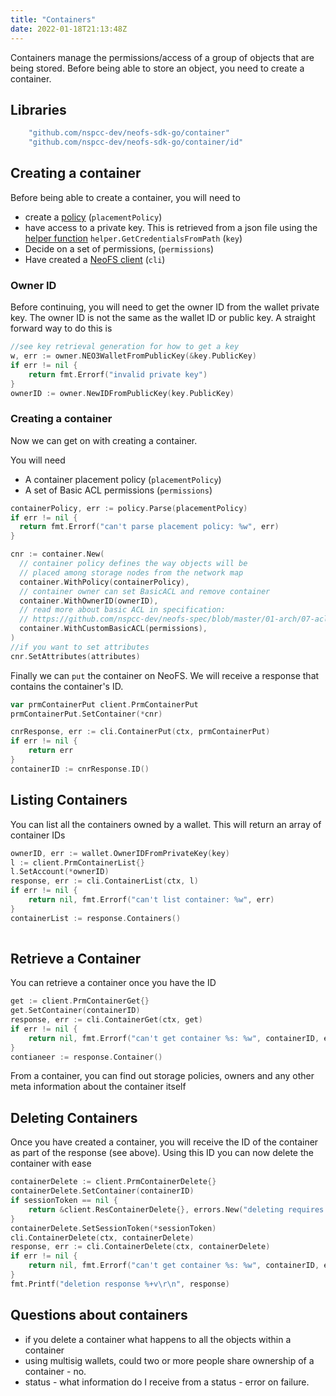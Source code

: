 ```yaml
---
title: "Containers"
date: 2022-01-18T21:13:48Z
---
```



Containers manage the permissions/access of a group of objects that are being stored. Before being able to store an object, you need to create a container.

## Libraries

```go
	"github.com/nspcc-dev/neofs-sdk-go/container"
	"github.com/nspcc-dev/neofs-sdk-go/container/id"
```
## Creating a container

Before being able to create a container, you will need to 

- create a [policy](/docs/n3/neofs/topics/policies) (`placementPolicy`)
- have access to a private key. This is retrieved from a json file using the [helper function](/docs/n3/neofs/topics/helpers/#get-credentials-from-path) `helper.GetCredentialsFromPath` (`key`)
- Decide on a set of permissions, (`permissions`)
-  Have created a [NeoFS client](/docs/n3/neofs/topics/clients) (`cli`)

### Owner ID

Before continuing, you will need to get the owner ID from the wallet private key. The owner ID is not the same as the wallet ID or public key. A straight forward way to do this is


```go
//see key retrieval generation for how to get a key
w, err := owner.NEO3WalletFromPublicKey(&key.PublicKey)
if err != nil {
    return fmt.Errorf("invalid private key")
}
ownerID := owner.NewIDFromPublicKey(key.PublicKey)
```

### Creating a container

Now we can get on with creating a container.

You will need

- A container placement policy (`placementPolicy`)
- A set of Basic ACL permissions (`permissions`)

```go
containerPolicy, err := policy.Parse(placementPolicy)
if err != nil {
  return fmt.Errorf("can't parse placement policy: %w", err)
}

cnr := container.New(
  // container policy defines the way objects will be
  // placed among storage nodes from the network map
  container.WithPolicy(containerPolicy),
  // container owner can set BasicACL and remove container
  container.WithOwnerID(ownerID),
  // read more about basic ACL in specification:
  // https://github.com/nspcc-dev/neofs-spec/blob/master/01-arch/07-acl.md
  container.WithCustomBasicACL(permissions),
)
//if you want to set attributes
cnr.SetAttributes(attributes)
```

Finally we can `put` the container on NeoFS. We will receive a response that contains the container's ID.

```go
var prmContainerPut client.PrmContainerPut
prmContainerPut.SetContainer(*cnr)

cnrResponse, err := cli.ContainerPut(ctx, prmContainerPut)
if err != nil {
    return err
}
containerID := cnrResponse.ID()
```

## Listing Containers

You can list all the containers owned by a wallet. This will return an array of container IDs

```go
ownerID, err := wallet.OwnerIDFromPrivateKey(key)
l := client.PrmContainerList{}
l.SetAccount(*ownerID)
response, err := cli.ContainerList(ctx, l)
if err != nil {
    return nil, fmt.Errorf("can't list container: %w", err)
}
containerList := response.Containers()
	
```

## Retrieve a Container

You can retrieve a container once you have the ID

```go
get := client.PrmContainerGet{}
get.SetContainer(containerID)
response, err := cli.ContainerGet(ctx, get)
if err != nil {
    return nil, fmt.Errorf("can't get container %s: %w", containerID, err)
}
contianeer := response.Container()
```

From a container, you can find out storage policies, owners and any other meta information about the container itself

## Deleting Containers

Once you have created a container, you will receive the ID of the container as part of the response (see above). Using this ID you can now delete the container with ease 

```go
containerDelete := client.PrmContainerDelete{}
containerDelete.SetContainer(containerID)
if sessionToken == nil {
    return &client.ResContainerDelete{}, errors.New("deleting requires a session token")
}
containerDelete.SetSessionToken(*sessionToken)
cli.ContainerDelete(ctx, containerDelete)
response, err := cli.ContainerDelete(ctx, containerDelete)
if err != nil {
    return nil, fmt.Errorf("can't get container %s: %w", containerID, err)
}
fmt.Printf("deletion response %+v\r\n", response)
```

## Questions about containers

* if you delete a container what happens to all the objects within a container
* using multisig wallets, could two or more people share ownership of a container - no.
* status - what information do I receive from a status - error on failure.
